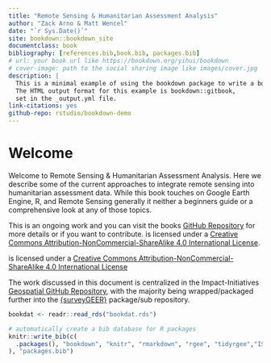 ```yaml
--- 
title: "Remote Sensing & Humanitarian Assessment Analysis"
author: "Zack Arno & Matt Wencel"
date: "`r Sys.Date()`"
site: bookdown::bookdown_site
documentclass: book
bibliography: [references.bib,book.bib, packages.bib]
# url: your book url like https://bookdown.org/yihui/bookdown
# cover-image: path to the social sharing image like images/cover.jpg
description: |
  This is a minimal example of using the bookdown package to write a book.
  The HTML output format for this example is bookdown::gitbook,
  set in the _output.yml file.
link-citations: yes
github-repo: rstudio/bookdown-demo
---
```


# Welcome {-}

Welcome to Remote Sensing & Humanitarian Assessment Analysis. Here we describe some of the current approaches to integrate remote sensing into humanitarian assessment data. While this book touches on Google Earth Engine, R, and Remote Sensing generally it neither a beginners guide or a comprehensive look at any of those topics. 

This is an ongoing work and you can visit the books [GitHub Repository](safdad) for more details or if you want to contribute.
is licensed under a <a rel="license" href="http://creativecommons.org/licenses/by-nc-sa/4.0/">Creative Commons Attribution-NonCommercial-ShareAlike 4.0 International License</a>.


 is licensed under a [Creative Commons Attribution-NonCommercial-ShareAlike 4.0 International License](http://creativecommons.org/licenses/by-nc-sa/4.0/)

The work discussed in this document is centralized in the Impact-Initiatives [Geospatial GitHub Repository](https://github.com/impact-initiatives-geospatial), with the majority being wrapped/packaged further into the [{surveyGEER}](https://github.com/impact-initiatives-geospatial/surveyGEER) package/sub repository.



```r
bookdat <- readr::read_rds("bookdat.rds")
```


```r
# automatically create a bib database for R packages
knitr::write_bib(c(
  .packages(), "bookdown", "knitr", "rmarkdown", "rgee", "tidyrgee","ISOweek","rgeoboundaries","sf","targets"
), "packages.bib")
```
